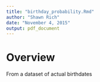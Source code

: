 ```yaml
---
title: "birthday_probability.Rmd"
author: "Shawn Rich"
date: "November 4, 2015"
output: pdf_document
---
```


# Overview

From a dataset of actual birthdates 

```r

```